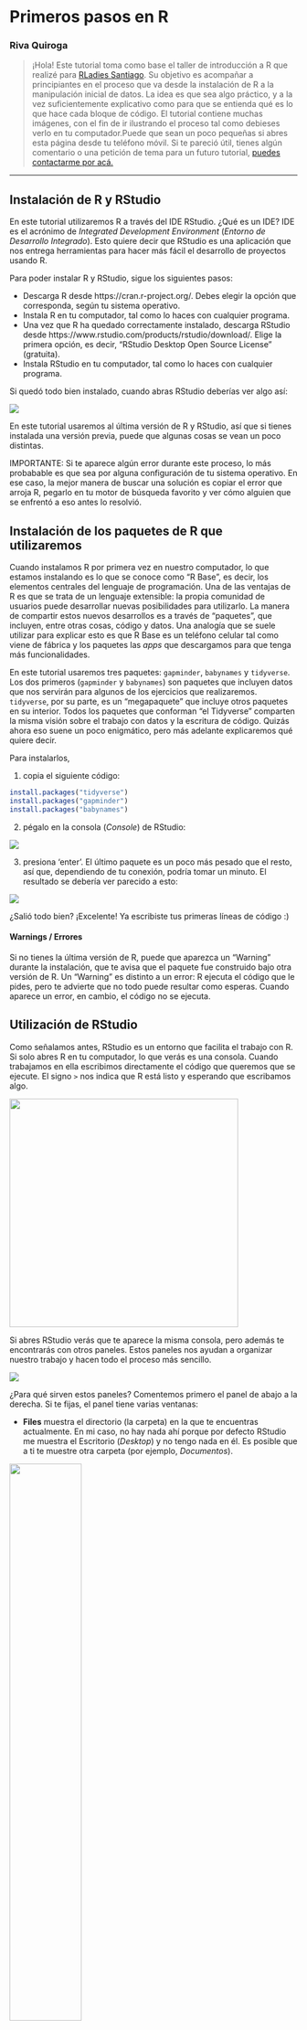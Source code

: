 # Primeros pasos en R

### Riva Quiroga


> ¡Hola! Este tutorial toma como base el taller de introducción a R que realizé para [RLadies Santiago](https://meetup.com/rladies-scl). Su objetivo es acompañar a principiantes en el proceso que va desde la instalación de R a la manipulación inicial de datos. La idea es que sea algo práctico, y a la vez suficientemente explicativo como para que se entienda qué es lo que hace cada bloque de código. El tutorial contiene muchas imágenes, con el fin de ir ilustrando el proceso tal como debieses verlo en tu computador.Puede que sean un poco pequeñas si abres esta página desde tu teléfono móvil.
Si te pareció útil, tienes algún comentario o una petición de tema para un futuro tutorial, [puedes contactarme por acá.](https://twitter.com/rivaquiroga)

_________


## Instalación de R y RStudio

En este tutorial utilizaremos R a través del IDE RStudio. ¿Qué es un IDE? IDE es el acrónimo de *Integrated Development Environment* (*Entorno de Desarrollo Integrado*). Esto quiere decir que RStudio es una aplicación que nos entrega herramientas para hacer más fácil el desarrollo de proyectos usando R.

Para poder instalar R y RStudio, sigue los siguientes pasos:

- Descarga R desde https://cran.r-project.org/. Debes elegir la opción que corresponda, según tu sistema operativo.
- Instala R en tu computador, tal como lo haces con cualquier programa. 
- Una vez que R ha quedado correctamente instalado, descarga RStudio desde https://www.rstudio.com/products/rstudio/download/. Elige la primera opción, es decir, "RStudio Desktop Open Source License" (gratuita). 
- Instala RStudio en tu computador, tal como lo haces con cualquier programa. 

Si quedó todo bien instalado, cuando abras RStudio deberías ver algo así:

![](https://github.com/rivaquiroga/RLadies-Santiago/blob/master/images/rstudio.png)

En este tutorial usaremos al última versión de R y RStudio, así que si tienes instalada una versión previa, puede que algunas cosas se vean un poco distintas.

IMPORTANTE: Si te aparece algún error durante este proceso, lo más probabable es que sea por alguna configuración de tu sistema operativo. En ese caso, la mejor manera de buscar una solución es copiar el error que arroja R, pegarlo en tu motor de búsqueda favorito y ver cómo alguien que se enfrentó a eso antes lo resolvió. 

## Instalación de los paquetes de R que utilizaremos

Cuando instalamos R por primera vez en nuestro computador, lo que estamos instalando es lo que se conoce como "R Base", es decir, los elementos centrales del lenguaje de programación. Una de las ventajas de R es que se trata de un lenguaje extensible: la propia comunidad de usuarios puede desarrollar nuevas posibilidades para utilizarlo. La manera de compartir estos nuevos desarrollos es a través de "paquetes", que incluyen, entre otras cosas, código y datos. Una analogía que se suele utilizar para explicar esto es que R Base es un teléfono celular tal como viene de fábrica y los paquetes las _apps_ que descargamos para que tenga más funcionalidades. 

En este tutorial usaremos tres paquetes: `gapminder`, `babynames` y `tidyverse`. Los dos primeros (`gapminder` y `babynames`) son paquetes que incluyen datos que nos servirán para algunos de los ejercicios que realizaremos. `tidyverse`, por su parte, es un "megapaquete" que incluye otros paquetes en su interior. Todos los paquetes que conforman "el Tidyverse" comparten la misma visión sobre el trabajo con datos y la escritura de código. Quizás ahora eso suene un poco enigmático, pero más adelante explicaremos qué quiere decir. 

Para instalarlos, 

1. copia el siguiente código:

```r
install.packages("tidyverse")
install.packages("gapminder")
install.packages("babynames")
```

2. pégalo en la consola (_Console_) de RStudio:

![](https://github.com/rivaquiroga/RLadies-Santiago/blob/master/images/install.packages.png)

3. presiona 'enter'. 
El último paquete es un poco más pesado que el resto, así que, dependiendo de tu conexión, podría tomar un minuto. El resultado se debería ver parecido a esto:

![](https://github.com/rivaquiroga/RLadies-Santiago/blob/master/images/paquetes_instalados.png)

¿Salió todo bien? ¡Excelente! Ya escribiste tus primeras líneas de código :)

#### Warnings / Errores
Si no tienes la última versión de R, puede que aparezca un "Warning" durante la instalación, que te avisa que el paquete fue construido bajo otra versión de R. Un "Warning" es distinto a un error: R ejecuta el código que le pides, pero te advierte que no todo puede resultar como esperas. Cuando aparece un error, en cambio, el código no se ejecuta. 

## Utilización de RStudio

Como señalamos antes, RStudio es un entorno que facilita el trabajo con R. Si solo abres R en tu computador, lo que verás es una consola. Cuando trabajamos en ella escribimos directamente el código que queremos que se ejecute. El signo `>` nos indica que R está listo y esperando que escribamos algo.

<a href="url"><img src="https://github.com/rivaquiroga/RLadies-Santiago/blob/master/images/r_consola.png" align="center" height="400"></a>

Si abres RStudio verás que te aparece la misma consola, pero además te encontrarás con otros paneles. Estos paneles nos ayudan a organizar nuestro trabajo y hacen todo el proceso más sencillo. 

![](https://github.com/rivaquiroga/RLadies-Santiago/blob/master/images/rstudio.png)

¿Para qué sirven estos paneles? Comentemos primero el panel de abajo a la derecha. Si te fijas, el panel tiene varias ventanas: 

* __Files__ muestra el directorio (la carpeta) en la que te encuentras actualmente. En mi caso, no hay nada ahí porque por defecto RStudio me muestra el Escritorio (_Desktop_) y no tengo nada en él. Es posible que a ti te muestre otra carpeta (por ejemplo, _Documentos_). 

<a href="url"><img src="https://github.com/rivaquiroga/RLadies-Santiago/blob/master/images/rstudio_files.png" align="center" width="50%"></a>

* __Plots__ es el lugar donde aparecerán los gráficos que vayas creando. No hemos hecho ninguno por ahora, así que este panel también está vacío. 

<a href="url"><img src="https://github.com/rivaquiroga/RLadies-Santiago/blob/master/images/rstudio_plots.png" align="center" width="50%"></a>

* __Packages__ muestra la lista de paquetes que tienes instalados en tu computador. Si recorres el panel verás que algunos tiene una marca al lado izquierdo. Eso quiere decir que el paquete está activo en ese momento (ya veremos cómo hacer eso). Solo los paquetes vinculados a R base se activan al abrir RStudio. 

<a href="url"><img src="https://github.com/rivaquiroga/RLadies-Santiago/blob/master/images/rstudio_packages.png" align="center" width="50%"></a>

* __Help__, como su nombre lo indica, es la pestaña en la que podemos encontrar ayuda. Si buscamos el nombre de un paquete o de una función, RStudio nos remitirá a la documentación asociada. 

<a href="url"><img src="https://github.com/rivaquiroga/RLadies-Santiago/blob/master/images/rstudio_help.png" align="center" width="50%"></a>

* __Viewer__ es el panel para ver contenido web generado por algún paquete de R (gráficos para la web o aplicaciones interactivas). Por el momento no lo utilizaremos. 

El panel de arriba a la derecha, por su parte, contiene el historial de funciones que hemos ejecutado (_History_), la opción para generar conexiones a bases de datos externas (_Connections_) y el _Environment_. Este último panel es muy importante y entender lo que nos muestra es fundamental para comprender cómo funciona R. 

<a href="url"><img src="https://github.com/rivaquiroga/RLadies-Santiago/blob/master/images/rstudio_globalenvironment.png" align="center" width="50%"></a>

Por ahora está vacío porque no hemos creado ningún objeto o variable, pero cuando creemos alguno es aquí donde aparecerá. Ya volveremos a hablar sobre este panel cuando comenzemos a trabajar con datos. 

Hay un cuarto panel (que probablemente todavía no te aparece)  y que es el que utilizamos para escribir el código que queremos que R ejecute, es decir, el panel para nuestro _script_. Para crear un nuevo script podemos:
* ir a File > New File > R Script
* ocupar el atajo de teclado `comando` + `shift` + `n` (Mac) o `control` + `shift` + `n` (Linux / Windows)
* o seleccionar la opción desde la barra superior de la ventana:

<a href="url"><img src="https://github.com/rivaquiroga/RLadies-Santiago/blob/master/images/nuevo_script.png" align="center" width="60%"></a>

¡Ahora ya están los cuatro paneles!

NOTA: si alguna vez has utilizado Git o Github, lo que diré a continuación tendrá algo de sentido. Si no, puedes omitir este comentario y seguir a la sección siguiente. 
Si te fijas, en el panel en que está la consola hay una segunda pestaña: el/la Terminal. Esto es muy útil, ya que, por ejemplo, si tu proyecto lo tienes alojado en Github, no tienes que salir de R para hacer commit a los cambios que has hecho: puedes hacerlo directamente desde RStudio. 

### Creación de un proyecto 

Una de las ventajas de RStudio es que permite crear "proyectos". Un projecto es un espacio o contexto de trabajo asociado a una carpeta en particular, en la que se guardan nuestro(s) script(s), archivos de datos, etc. Cuando creamos un proyecto en RStudio, se crea un tipo especial de archivo (.Rproj) que lo que hace es vincular todo lo que se encuentra dentro de esa carpeta. ¿Por qué esto es útil? Si parte de nuestro script, por ejemplo, implica abrir un archivo que está en la carpeta de nuestro proyecto, no necesito indicar en mi código toda la ruta del archivo: lo que hará RStudio será buscarlo en el entorno/carpeta del proyecto. Si movemos la carpeta a otro lugar de nuestro computador o la compartimos con otra persona, nuestro código seguirá funcionando, ya que el archivo .Rproj mantendrá todo unido. Si no creara un proyecto, tendría que indicar al inicio de mi script cuál es la ruta de la carpeta que ocuparé como espacio de trabajo. El problema de esa opción es que si muevo la carpeta o le cambio el nombre, tendría que volver a escribir la ruta para que todo funcione. Al crear un proyecto eso deja de ser una preocupación. 

¿Cómo crear un projecto? Puedes hacerlo desde el menú File > New Proyect. 

<a href="url"><img src="https://github.com/rivaquiroga/RLadies-Santiago/blob/master/images/rstudio_newproject1.png" align="center" width="50%"></a>

Lo primero que nos pregunta es si queremos crearlo en una carpeta nueva o en una ya existente. Elegiremos esta vez una carpeta nueva, así que seleccionaremos _New Directory_. 

<a href="url"><img src="https://github.com/rivaquiroga/RLadies-Santiago/blob/master/images/rstudio_newproject2.png" align="center" width="50%"></a>

La siguiente pregunta es qué tipo de proyecto queremos crear. En esta ocasión, elegiremos la primera: _New Project_.

<a href="url"><img src="https://github.com/rivaquiroga/RLadies-Santiago/blob/master/images/rstudio_newproject3.png" align="center" width="50%"></a>

Finalmente, le damos un nombre al proyecto y decidimos en qué parte de nuestro computador queremos que viva la carpeta que lo contiene. 

<a href="url"><img src="https://github.com/rivaquiroga/RLadies-Santiago/blob/master/images/rstudio_newproject4.png" align="center" width="50%"></a>

Luego de apretar _Create Project_, RStudio se reinicia y se producen algunos cambios. El panel _Files_ (abajo a la derecha) ahora nos muestra la carpeta de nuestro proyecto y el único archivo que hay en ella por ahora. Ese es el archivo mágico que mantiene unido todo lo que hay dentro de la carpeta. Cuando queramos volver a trabajar en nuestro proyecto, solo tenemos que abrir ese archivo. 

<a href="url"><img src="https://github.com/rivaquiroga/RLadies-Santiago/blob/master/images/rstudio_rproj.png" align="center" width="50%"></a>

Otro cambio que ocurre es que en la barra superior aparece ahora la ruta de la carpeta de nuestro projecto. 

<a href="url"><img src="https://github.com/rivaquiroga/RLadies-Santiago/blob/master/images/rstudio_barraproyecto.png" align="center" width="100%"></a>

Por último, algo cambia en el ícono de R: aparece el nombre que le dimos a nuestro proyecto:

<a href="url"><img src="https://github.com/rivaquiroga/RLadies-Santiago/blob/master/images/rstudio_icono.png" align="center" width="12%"></a>


Esto último es muy muy muy útil: RStudio ejecuta sesiones independientes de R para cada proyecto. Es decir, si tuvieras otro proyecto abierto te aparecería otro ícono, con su respectivo nombre. Esto nos permite trabajar en dos proyectos en paralelo sin que se nos mezclen los objetos del entorno, el código, los archivos, etc. Cada cosa en su lugar.

Ya tenemos todo listo para empezar :)

## Cargar los paquetes necesarios

Ya tenemos instalados los tres paquetes que ocuparemos en esta ocasión. Cada vez que instalamos un paquete, este queda en nuestro computador. Podemos chequear eso revisando el panel "Packages" abajo a la izquierda. Sin embargo, que los hayamos instalado no quiere decir que estén listos para ser usados. Tenemos que decirle explícitamente a R qué paquetes queremos ocupar en cada sesión (no tiene sentido tener activos paquetes que no estamos utilizando).

La función para llamar o activar un paquete es `library(nombre_del_paquete)`, así que escribiremos eso al inicio de nuestro script. Si no tienes un script abierto, simplemente sigue los pasos comentados más arriba (File > New File > R Script).

RStudio trata de hacernos la vida más simple, así que cuando empezamos a escribir se despliega un menú con posibles opciones que indican el nombre de la función y el paquete al que está asociada (en este caso, es una función de R `{base}`). Lo que aparece en amarillo es la estructura de la función, algo sobre lo que hablaremos más adelante.

<a href="url"><img src="https://github.com/rivaquiroga/RLadies-Santiago/blob/master/images/sugerencia_funcion.png" align="center" width="50%"></a>

Lo mismo ocurre cuando empezamos a escribir el nombre del paquete. RStudio nos va ofreciendo sugerencias a partir de los paquetes que tenemos instalados: 

<a href="url"><img src="https://github.com/rivaquiroga/RLadies-Santiago/blob/master/images/sugerencia_argumento.png" align="center" width="50%"></a>


Todavía no hemos 'ejecutado' el código, así que nada ha pasado. Como todo en R, hay varias opciones para hacer esto. 
Si hacemos clic en el botón _Run_ que está en la barra del script, se ejecutará la línea de código en la que está actualmente el cursor y este se moverá automáticamente a la siguiente línea. Es decir, si ponemos el cursor en la línea en la que llamamos por primera vez la función `library` y hacemos clic tres veces, se ejecutarán las tres líneas. 

<a href="url"><img src="https://github.com/rivaquiroga/RLadies-Santiago/blob/master/images/ejecutar_codigo.png" align="center" width="50%"></a>

Eso mismo podemos hacerlo usando el atajo de teclado `ctrl` + `enter` (si estás en Linux o Windows) o `comando` + `enter` si estás en Mac. 

Cuando queremos ejecutar más de una línea de código, lo que podemos hacer es seleccionar todo el fragmento y hacer clic sobre Run o usar el atajo del teclado. 

<a href="url"><img src="https://github.com/rivaquiroga/RLadies-Santiago/blob/master/images/seleccion_para_ejecutar_png.png" align="center" width="50%"></a>


¡Ejecutemos el código y veamos qué pasa!


<a href="url"><img src="https://github.com/rivaquiroga/RLadies-Santiago/blob/master/images/codigo_ejecutado.png" align="center" width="50%"></a>

Cuando ejecutamos el código de nuestro script, este pasa a la consola. En el caso del primer paquete (`tidyverse`), la consola nos da dos avisos. El primero, cuáles son todos los paquetes que estamos cargando al cargar el `tidyverse`. Como comentamos antes, este es un megapaquete que incluye otros paquetes en su interior. Al llamarlos a través de `library(tidyverse)` se activan estos 8 paquetes que aparecen consignados (pese a que el Tidyverse incluye más). Eso es lo que nos está avisando R en la consola. El otro aviso es de un "Conflicto". Nos dice que las funciones `filter()`y `lag()` del paquete `dplyr` tienen el mismo nombre que funciones del paquete `stats` (que es parte de R base). Como cargamos `dplyr`después (al instalar `tidyverse`), lo que R nos avisa es que son las funciones de este último paquete las que van a prevalecer por sobre las del paquete `stats`.

IMPORTANTE: Lo que hicimos recién fue cargar los paquetes __para esta sesión__ de R que estamos ejecutando actualmente. Si en algún momento cerraras el programa y retomaras este tutorial en otro momento, tendrías que volver a cargarlos. 

### Buenas prácticas

En este punto es importante sugerir dos buenas prácticas. La primera, es hacer lo que ya hicimos: llamar todos los paquetes que ocuparemos al inicio de nuestro script. De este modo, cuando volvemos a trabajar con él más adelante (u otra persona quiere ejecutarlo) queda claro desde el principio qué paquetes se utilizan (y sería necesario descargar, en caso de no tenerlos). Obviamente, cuando comenzamos a escribir un script no siempre sabemos cuáles son todos los paquetes que necesitaremos. Por eso, si en la mitad del proceso decido usar un nuevo paquete, la buena práctica sería volver a las primeras líneas del script y agregarlo. 

La segunda buena práctica es comentar nuestro script. En R podemos agregar comentarios anteponiendo un `#` al fragmento que cumple esa función. En una línea de nuestro script, todo lo que está después de un `#` no se ejecuta como código. 

¿Por qué es importante comentar nuestro script? Porque así podemos recordar qué es lo que un determinado fragmento de código hace, o podemos dejar registro de por qué realizamos algo de una determinada manera. Esto es muy útil para que nuestro futuro yo (o las personas con las que compartiremos nuestro script) entiendan lo que hicimos. 

<a href="url"><img src="https://github.com/rivaquiroga/RLadies-Santiago/blob/master/images/comentarios.png" align="center" width="50%"></a>

¡Los comentarios también son muy útiles cuando estamos aprendiendo! Probablemente en el futuro ya no necesites indicar que `library()` sirve para cargar paquetes, pero por ahora es una buena manera de ir registrando qué es lo que hace cada función.

También es útil agregar al inicio de nuestro script una descripción de su objetivo o del contexto en que lo escribimos: 

<a href="url"><img src="https://github.com/rivaquiroga/RLadies-Santiago/blob/master/images/comentario_inicio_script.png" align="center" width="60%"></a>

Si te fijas, nuestro script aún dice Untitled1. Antes de seguir, es importante que lo guardemos. Y lo puedes hacer como en cualquier otro programa: con `Control/Comando` + `S`. RStudio te ofrecerá por defecto guardarlo en la carpeta de tu proyecto. Cuando ya esté guardado, te aparecerá en la pestaña _Files_.  

<a href="url"><img src="https://github.com/rivaquiroga/RLadies-Santiago/blob/master/images/guardar_script.png" align="center" width="75%"></a>

## Una mirada inicial a los datos

`babynames` es un paquete que contiene datos sobre nombres registrados en Estados Unidos entre los años 1880 y 2015. El "objeto" que contiene los datos dentro del paquete se llama también `babynames`. En R, podemos ver un objeto simplemente ejecutándolo. Es decir, escribimos el nombre del objeto y ejecutamos el código. 

<a href="url"><img src="https://github.com/rivaquiroga/RLadies-Santiago/blob/master/images/ejecutar_babynames.png" width="75%"></a>

De ahora en adelante, en vez de mostrarte un pantallazo del script, el código que haya que ejecutar aparecerá en un recuadro, así:

```r
babynames
```
En la consola, veremos sus primeras líneas:

<a href="url"><img src="https://github.com/rivaquiroga/RLadies-Santiago/blob/master/images/objeto_babynames.png" width="70%"></a>

¿Dónde está este objeto? No lo vemos en nuestro Global Environment porque no lo hemos creado nosotras. Sin embargo, a través de ese panel podemos acceder al "environment" de todos los paquetes activos. En el de `babynames` lo encontraremos: 

<a href="url"><img src="https://github.com/rivaquiroga/RLadies-Santiago/blob/master/images/entorno_babynames.png" width="40%"></a>

En este caso, el objeto `babynames` es una `tibble`, que es un tipo particular de conjunto de datos. No nos detendremos aún en los tipos de objetos que existen en R; lo importante por ahora es saber que R nos muestra en la consola las primeras diez filas de una "tibble" para que nos hagamos una idea de lo que contiene (y no las casi dos millones de filas que tiene este objeto en particular). 

Si quisiéramos tener una visión general de los datos, hay una función que resulta muy útil para esto, ya que nos los muestra en una pestaña distinta: `View()`. 

``` r
View(babynames)
```
Si ejecutas ese código, una nueva pestaña se abrirá y te mostrará todos los datos en un formato tipo planilla, que puedes recorrer.

<a href="url"><img src="https://github.com/rivaquiroga/RLadies-Santiago/blob/master/images/babynames.png" width="100%"></a>


Existen otras funciones útiles para darle una primera mirada a nuestros datos: `head()` y `tail()`. Como su nombre lo indica, lo que hacen es mostrarnos las primeras y las últimas líneas de nuestros datos, respectivamente. 

``` r
head(babynames)
```
<a href="url"><img src="https://github.com/rivaquiroga/RLadies-Santiago/blob/master/images/head_babynames.png" width="75%"></a>

``` r
tail(babynames)
```

<a href="url"><img src="https://github.com/rivaquiroga/RLadies-Santiago/blob/master/images/tail_babynames.png" width="75%"></a>


Las funciones `tail` y `head` resultan muy útiles para chequear si nuestros datos están completos, ya que nos permiten mirar sus extremos.

Si queremos conocer la estructura de nuestro conjunto de datos, es decir, conocer la cantidad de observaciones, de variables y de qué tipo son, podemos utilizar  `str()`.

```r
str(babynames)
```

<a href="url"><img src="https://github.com/rivaquiroga/RLadies-Santiago/blob/master/images/str_babynames.png" width="75%"></a>


### Algo más sobre las funciones

Hasta el momento hemos utilizado funciones en las que hemos indicado un solo "argumento" dentro del paréntesis: el nombre del objeto que queremos ver. Sin embargo, todas estas funciones tienen más argumentos. Lo que ocurre es que hemos utilizado los valores que vienen por defecto (por ejemplo, salvo que indiquemos algo distinto, `head()` y `tail()` solo nos mostrarán 6 filas). Si queremos conocer cuáles son los otros argumentos que acepta una determinada función, podemos buscarla en el panel _Help_ o directamente tecleando en la consola: `?función`, por ejemplo:
```r
?tail
```
Si revisamos la ayuda podemos enterarnos que `tail` permite definir la cantidad de filas se muestran como segundo argumento de la función. Si en vez de las 6 líneas por defecto quiero que me aparezcan 10, tendría que indicarlo así:

```r
tail(babynames, n = 10)
```

<a href="url"><img src="https://github.com/rivaquiroga/RLadies-Santiago/blob/master/images/tail_babynames_n10.png" align="center" width="75%"></a>


Es importante tener en cuenta que las funciones leen sus argumentos en orden, por lo que si en la ayuda vemos que el segundo argumento de `tail` es `n =`, podríamos solo escribir el número de líneas que queremos, es decir, así:

```r
tail(babynames, 10)
```
<a href="url"><img src="https://github.com/rivaquiroga/RLadies-Santiago/blob/master/images/tail_babynames_10.png" align="center" width="50%"></a>


¡El resultado es el mismo! 
Puedo poner los argumentos en otro orden solo si indico explícitamente a qué argumento corresponde cada uno. Es decir, esto funciona:

```r
tail(n = 10, x = babynames)
```

¿Y esto? ¿Funcionaría? Prueba ejecutando el código para que veas lo que ocurre:
```r
tail(10, babynames)
```

### Intepretar errores

Un error que es muy habitual cometer en R es escribir mal el nombre de un objeto o de una función. Como R distingue entre mayúsculas y minúsculas, `babynames` no es lo mismo que `Babynames`. De hecho, si tratamos de utilizar este último nombre R nos arrojará un error: `Error: object 'Babynames' not found`. Cuando te aparezca este tipo de error, revisa si el nombre del objeto o de la función que quieres aplicar está bien escrito. Este error también aparece cuando no hemos cargado el paquete en que se encuentra un determinado objeto o función. 

Como uno nunca es la primera persona que enfrentó un error, la manera más rápida de buscar ayuda es copiar el error, pegarlo en tu motor de búsqueda favorito y ver cómo alguien ya lo resolvió. 

## Exploración y manipulación de los datos

Ahora que ya dimos una mirada inicial al conjunto de datos con el que estamos trabajando, podemos empezar a explorarlo y responder preguntas. Por ejemplo, mientras esperamos el estreno de la última temporada de Juego de Tronos, podríamos querer saber a cuántas personas le han puesto el nombre de una de sus protagonistas: "Deanerys" . Para eso podemos utilizar el siguiente código:

```r
babynames %>% 
    filter(name == "Daenerys")
```

¿Qué hace este código? Con él le estamos diciendo a R que :
* tome el objeto `babynames` 
* luego (` %>% `) 
* que filtre (`filter`) los nombres (`name`) que sean iguales `==` a `Daenerys`. 

Por convención, después de ` %>% ` nos saltamos una línea (sin ella el código igual funciona). Se hace así para que sea más fácil de leer (por ahora no se nota mucho la diferencia, porque el bloque de código es pequeño). 

Si lo ejecutamos, podemos ver el siguiente resultado:

<a href="url"><img src="https://github.com/rivaquiroga/RLadies-Santiago/blob/master/images/filter_daenerys.png" align="center" width="75%"></a>

¡Las primeras Daenerys aparecen en 2012! 
¿Por qué utilizamos `==` y no `=`? Utilizamos `==` porque lo que le estamos pidiendo a R es que busque los casos en los que el valor de la variable `name` sea igual a "Daenerys". En R (y en otros lenguajes de programación) el signo `=` se utiliza para asignar valores (¡lo haremos más adelante!). 
Una de las ventajas de algunos paquetes de R (como los del Tidyverse) es que tratan de que los mensajes de error sean informativos. Prueba ejecutar el código anterior cometiendo el error de usar `=` en vez de `==`:

```r
babynames %>% 
    filter(name = "Daenerys")
```
¿Qué dice el mensaje de error? 
No solo nos indica cuál es el problema, sino que también nos da una sugerencia para resolverlo :)

Podemos seguir utilizando ese mismo código de filtrado para buscar otros nombres. Solo tenemos que cambiar el valor que queremos que tenga la variable `name`. Busquemos otros personajes de Juego de Tronos:
```r
babynames %>% 
    filter(name == "Sansa")
```
<a href="url"><img src="https://github.com/rivaquiroga/RLadies-Santiago/blob/master/images/sansas.png" align="center" width="60%"></a>

Al parecer Sansa no ha sido un nombre tan popular. Al menos no hasta 2015. ¿Y Arya?

```r
babynames %>% 
    filter(name == "Arya")
```
<a href="url"><img src="https://github.com/rivaquiroga/RLadies-Santiago/blob/master/images/filter_arya.png" align="center" width="60%"></a>

¡Hay muchas más Aryas! Y aparecen antes (o sea, por influencia del libro y no de la serie, como en los otros dos casos). Hay tantas Aryas que no alcanzan a imprimirse en la consola. ¿Cómo podríamos saber cuántas hay en total? En la siguiente sección lo veremos.

### Cómo resumir datos y un poco más acerca del operador ` %>% `

Antes de responder la pregunta que planteamos en la sección anterior, hablemos un poco del símbolo ` %>% `. ¿Qué es ` %>% `? Este símbolo se llama _pipe_ (_tubo_ en inglés) y en el código lo podemos leer como "luego" o "a continuación". El atajo del teclado para realizarlo es `control` + `shift` + `m` (Linux / Windows) o `comando` + `shift` + `m` (Mac.)

`%>%`es un operador que nos permite encadenar las acciones que queremos aplicar en un objeto (en este caso, `babynames`). Por ejemplo, si quisiéramos saber a cuántas personas se llaman Arya, podríamos agregar otra función al código que estábamos usando que sume todos los valores de la columna `n` (la que tiene la cantidad de nombres por año). La función que nos sirve para eso es `summarize` (o `summarise`; R acepta inglés norteamericano o británico). Como su nombre lo indica, lo que hace `summarize`es resumir información, según el criterio que le entreguemos. Veamos cómo funciona:

```r
babynames %>% 
    filter(name == "Arya") %>% 
    summarize(sum(n))
```
Con este código le estamos diciendo a R que :

* tome el objeto `babynames` 
* luego (` %>% `) 
* que filtre los nombres que sean iguales a Arya (`filter == "Arya"`)
* luego (` %>% `)
* que resuma (`summarize`) la siguiente información:
* la suma (`sum`) de los valores de la columna `n`. 

¿Qué pasa si ejecutamos este código? ¡8866 Aryas!

Para que quede más claro por qué decimos que `summarize` resume, agreguemos otros criterios: que nos dé el promedio de Aryas por año (`mean`) y cuándo se utilizó por primera vez primera vez (`first`).

```r
babynames %>% 
    filter(name == "Arya") %>% 
    summarize(sum(n), mean(n), first(year))
```
<a href="url"><img src="https://github.com/rivaquiroga/RLadies-Santiago/blob/master/images/summarize_arya.png" align="center" width="75%"></a>

Lo que hizo `summarize` fue resumir toda la información que le pedimos en una tabla. 

[Es probable que la cantidad de decimales que te aparecen a ti sea distinta. Depende de la configuración de cada equipo].

### Distintos tipos de sintaxis

Más arriba comentamos que el Tidyverse era un conjunto de paquetes que compartía un mismo enfoque de trabajo con los datos. Una de las características de este enfoque se relaciona con la forma de escribir el código, es decir, con su _sintaxis_. La sintaxis de los paquetes del Tidiverse utilizan el operador ` %>% ` que vimos más arriba, que permite organizar el código de modo que lo leamos de arriba hacia abajo y de izquierda a derecha (la orientación que suele tener nuestra lectura). 

Hagamos una comparación. Si quisiéramos contar la cantidad de Aryas usando la sintaxis propia del Tidyverse, lo haríamos así:
```r
babynames %>% 
    filter(name == "Arya") %>% 
    summarize(sum(n))
```

Si hiciéramos lo mismo utilizando la sintaxis "tradicional" (la de R base) nuestro código se vería así:

```r
sum(babynames$n[babynames$name == "Arya"])
```
Ambos códigos hacen exactamente lo mismo y llegan al mismo resultado: 8866 (puedes probar ejecutándolo). La diferencia es que el primero que escribimos (usando ` %>% `) "desempaqueta" las acciones, lo que lo hace más intuitivo de leer. En el caso del segundo, tenemos que leer de adentro hacia afuera para comprender la secuencia de acciones realizadas sobre los datos. Además, para facilitar la comprensión, los paquetes del Tidyverse suelen tener nombres de funciones que resultan transparentes (aunque están en inglés, claro). 

Existen algunos tipos de análisis estadísticos para los que no es posible aplicar la sintaxis del Tidyverse, tipos de datos con los que no es compatible o situaciones en las que, por un tema de procesamiento (muchos datos), resulta mejor usar la sintaxis de R base. La buena noticia es que con el tiempo y uso, uno se va acostumbrando a esa manera de escribir el código. 

De todos modos, para la mayoría de las operaciones de importación, limpieza, exploración y manipulación de datos rectangulares podemos utilizar la sintaxis del Tidyverse sin problema. 

#### Creación de objetos

Hasta el momento hemos realizado una serie de acciones sobre el objeto `babynames`: hemos filtrado información y hemos hecho cálculos en una variable. Sin embargo, el objeto no ha sido alterado. Si vuelves imprimir en la consola el contenido de ese objeto, tendrás los mismos resultados que al principio.

```r
babynames
```
<a href="url"><img src="https://github.com/rivaquiroga/RLadies-Santiago/blob/master/images/objeto_babynames.png" width="70%"></a>

Imagina que nos interesa guardar los datos sobre la cantidad de Aryas porque seguiremos trabajando solo con ellos y el resto no nos interesa. Para no tener que filtrar cada vez que los queramos ocupar, nos conviene crear un nuevo objeto. En R eso lo hacemos con el símbolo de asignación: `<-`. ¿Cómo funciona? Lo que está a la izquierda del símbolo de asignación es el objeto que queremos crear y lo que está a su derecha es el valor que queremos asignarle. Así:

```r
aryas <- babynames %>% 
    filter(name == "Arya")
```
Este código crea un nuevo objeto llamado `aryas`, cuyo valor contiene lo que resulta de aplicar un filtro a `babynames`. Si ejecutas ese código, no aparecerá nada nuevo en la consola (solo el código que acabas de ejecutar). Sin embargo, en nuestro _Global Enviroment_ (el panel de arriba a la derecha) aparecerá el objeto que hemos creado:

<a href="url"><img src="https://github.com/rivaquiroga/RLadies-Santiago/blob/master/images/aryas.png" align="center" width="40%"></a>

Ahora podemos llamar a ese objeto tal como hicimos con `babynames`. 

```r
aryas
```
<a href="url"><img src="https://github.com/rivaquiroga/RLadies-Santiago/blob/master/images/objeto_aryas.png" align="center" width="70%"></a>

Hacer clic sobre cualquier objeto del _Global Environmet_ es equivalente a aplicar la función `View()`. Haz la prueba: si haces clic sobre `aryas`, se abrirá una nueva pestaña en el panel de tu script en el que verás el objeto como una planilla. En la consola, aparecerá automáticamente el código para realizar esa acción `View(aryas)`.

## Más funciones para explorar y manipular datos

Trabajemos ahora con el paquete `gapminder`. Este paquete contiene una parte de los datos de Gapminder, una base de datos que incluye información mundial sobre población, expectativa de vida, PIB per cápita y otros. Su autor, Hans Rosling, ha hecho varias [charlas TED](https://www.ted.com/playlists/474/the_best_hans_rosling_talks_yo) que vale la pena mirar.


Podemos dar una mirada inicial a los datos usando las funciones que ya revisamos:

```r
str(gapminder)
head(gapminder)
tail(gapminder)
```
Además, puedes buscar ayuda sobre este paquete y así tener más información sobre qué mide cada variable:

```r
?gapminder
```

Las variables que incluye son país (`country`), continente (`continent`), año (`year`), expectativa de vida (`lifeExp`), población (`pop`) e ingreso per cápita en dólares (`gdpPercap`). Una función útil para conocer los nombres de las columnas de un conjunto de datos es a través de la función `names()`. 
```r
names(gapminder)
```
<a href="url"><img src="https://github.com/rivaquiroga/RLadies-Santiago/blob/master/images/names_gapminder.png" align="center" width="60%"></a>

#### Filtrar casos

Tal como vimos más arriba, la función `filter` nos sirve para seleccionar casos (filas) a partir de un determinado criterio. Al igual como buscamos nombres de personas en `babynames`, acá podemos buscar los datos de algún país: 

```r
gapminder %>% 
    filter(country == "China")
```

<a href="url"><img src="https://github.com/rivaquiroga/RLadies-Santiago/blob/master/images/filter_china.png" align="center" width="60%"></a>

¡Es impresionante cómo ha aumentado el PIB y la expectativa de vida en China en el último medio siglo! En una de sus charlas TED, Hans Rosling aborda la relación que aparece entre estas dos variables al visualizar los datos de Gapminder. Es muy recomendable verla. 

La función `filter` admite más de un criterio de filtrado. Por ejemplo, si quisiéramos saber qué países tuvieron un PIB per cápita menor que 1000 dólares durante 2007, podríamos hacerlo así:

```r
gapminder %>% 
    filter(year == 2007, gdpPercap < 1000)
```
Es decir, le estamos pidiendo a R que:

* tome el objeto `gapminder`
* a continuación (` %>% `)
* que filtre las filas que cumplan con dos criterios: año `==` 2007 y PIB `<` que 1000 dólares.

La mayoría de los países que tuvieron un PIB tan bajo ese año se encuentran en África: 

<a href="url"><img src="https://github.com/rivaquiroga/RLadies-Santiago/blob/master/images/gapminder_2007_PIB.png" align="center" width="60%"></a>


Existen muchas otras formas de crear criterios de filtrado, que en futuros tutoriales exploraremos. Por ahora, revisaremos un último caso, porque nos servirá para volver a practicar la creacion de objetos. 

En los ejemplos anteriores solo consideramos un valor por variable para filtrar (por ejemplo, que país fuera `==` a China). ¿Cómo podríamos hacer una selección que incluya más países. Imagina que solo nos interesan los datos de Sudamérica. La variable `continent` considera a las tres Américas como una sola zona, así que no podemos seleccionarlas usando ese valor. 

Lo que podríamos hacer es crear un vector con todos los países de América del Sur que están en `gapminder` y decirle a R que ocupe eso como criterio de selección, así:

```r
gapminder %>% 
    filter(country %in% c("Argentina", "Bolivia", "Brazil", "Chile", "Colombia", "Ecuador", "Paraguay", "Peru", "Uruguay", "Venezuela"))
```
__ATENCIÓN:__ dependiendo de el ancho de tu ventana, puede que no se vea completa la segunda línea del código. Si pones el cursor sobre el bloque, podrás moverte horizontalmente. De todos modos, para que quede claro, la segunda línea es:

>`filter(country %in% c("Argentina", "Bolivia", "Brazil", "Chile", "Colombia", "Ecuador", "Paraguay", "Peru", "Uruguay", "Venezuela"))` 
    
Lo que le estamos pidiendo a R es que

* tome el objeto `gapminder`
* luego (` %>% `)
* que filtre las filas en que el valor de la variable `country` se encuentre en (`%in%`) el conjunto de nombres que indicamos a continuación. Esos nombres los agrupamos usando la función `c()` (concatenar).

¡Listo!

<a href="url"><img src="https://github.com/rivaquiroga/RLadies-Santiago/blob/master/images/gapminder_latam.png" align="center" width="75%"></a>


Recuerda que también puedes agregar `View()` al final del código para ver tu selección en una ventana distinta. 

```r
gapminder %>% 
    filter(country %in% c("Argentina", "Bolivia", "Brazil", "Chile", "Colombia", "Ecuador", "Paraguay", "Peru", "Uruguay", "Venezuela")) %>% 
    View()
```

Si esta selección de casos nos interesa y tenemos intención de seguir utilizándola, nos conviene guardarla como un nuevo objeto usando el operador `<-`. Esto permite que no tengamos que volver a escribir un criterio de filtrado tan largo cuando queramos volver a trabajar con esos datos.

```r
gapminder_sudamerica <- gapminder %>% 
    filter(country %in% c("Argentina", "Bolivia", "Brazil", "Chile", "Colombia", "Ecuador", "Paraguay", "Peru", "Uruguay", "Venezuela"))
```

Ahora el objeto apareció en nuestro Global Environment. 

<a href="url"><img src="https://github.com/rivaquiroga/RLadies-Santiago/blob/master/images/environment_gap_sudamerica.png" align="center" width="50%"></a>


IMPORTANTE: muchas veces agregamos `View()` al final de un bloque de código para ver los datos en una ventana distinta. Es muy importante no incluir esa función cuando creamos un nuevo objeto para que el código haga lo que esperamos. 


#### ¿Y si quisiera guardar esos datos en mi computador? 

El paquete `readr`, que es parte del Tidyverse, tiene funciones muy útiles para importar y exportar archivos. En este caso, utilizaremos `write_csv()` para guardar en nuestro computador los datos de Gapminder para Sudamérica. Tenemos dos opciones.

Si ya creamos el objeto, podemos indicar su nombre como primer argumento dentro de la función. El segundo argumento es el nombre que queremos que tenga el archivo creado.

```r
write_csv(gapminder_sudamerica, "gapminder_sudamerica.csv")
```

Al ejecutar el código, aparecerá en la carpeta de nuestro proyecto el nuevo archivo. 

<a href="url"><img src="https://github.com/rivaquiroga/RLadies-Santiago/blob/master/images/objeto_gapminder_sudamerica.png" align="center" width="50%"></a>


Otra opción sería incluir la función `write_csv()` al final de nuestro código, es decir, como una siguiente acción en la cadena de comandos que le dimos a R:

```r
gapminder %>% 
    filter(country %in% c("Argentina", "Bolivia", "Brazil", "Chile", "Colombia", "Ecuador", "Paraguay", "Peru", "Uruguay", "Venezuela")) %>%
    write_csv("gapminder_sudamerica.csv")
```
En este último caso, no indicamos el primer argumento, ya que los datos que se deben considerar para guardar el objeto se generan en los pasos previos del código.

### Ordenar los casos

Imagina que nos interesa conocer la expectativa de vida de América del Norte, Centro y Sur. El último registro que contiene la base es de 2007, así que simplemente podríamos revisar los datos aplicando ese filtro y agregando View al final para mirarlos todos en una nueva pestaña:

```r
gapminder %>% 
    filter(year == 2007, continent == "Americas") %>% 
    View()
```
El problema que tenemos es que los datos aparecen ordenados alfabéticamente, es decir, según la variable `country`. Una manera de resolver esto es indicando explícitamente a partir de qué variable queremos que se ordenen. Para eso, podemos utilizar la función `arrange()`. 

```r
gapminder  %>% 
    filter(year == 2007, continent == "Americas") %>%
    arrange(lifeExp)
```

<a href="url"><img src="https://github.com/rivaquiroga/RLadies-Santiago/blob/master/images/arrange_lifeExp.png" align="center" width="80%"></a>


¡Ahora es más fácil mirar los resultados! Podemos ver que en la región, Haití, Bolivia y Trinidad y Tobago son los países con una menor expectativa de vida. 

Por defecto, `arrange()` organiza los datos de menor a mayor. ¿Y si quisiéramos ver el orden inverso?. En ese caso, tendríamos que indicar que el orden que nos interesa es el descendiente: `desc()`. Explicitamos esto dentro de la función `arrange()`:

```r
gapminder %>% 
    filter(year == 2007, continent == "Americas") %>%
    arrange(desc(lifeExp))
````
<a href="url"><img src="https://github.com/rivaquiroga/RLadies-Santiago/blob/master/images/desc_lifeExp.png" align="center" width="80%"></a>

Un error habitual (muy habitual) es que se nos olvide algún paréntesis en nuestro código, sobre todo cuando, como en el caso anterior, comenzamos a agregar una función dentro de otra. Al agregar `desc()` podríamos haber olvidado el paréntesis extra que teníamos que agregar al final y hubiese ocurrido esto en la consola:

<a href="url"><img src="https://github.com/rivaquiroga/RLadies-Santiago/blob/master/images/R_espera_mas.png" align="center" width="80%"></a>

En vez del signo `>`, que es el que nos indica que R terminó de ejecutar la acción anterior y que está dispuesto a aceptar nuevos comandos, aparece un `+`. Lo que quiere decirnos R con esto es que algo falta en el código que acabamos de ejecutar. 
Uno de los aspectos positivos de RStudio es que para que no nos ocurra esto, tratará de advertirnos sobre este tipo de errores cuando pueda identificarlos. Si hubiéramos olvidado el último paréntesis en nuestro script, RStudio habría hecho esto:

<a href="url"><img src="https://github.com/rivaquiroga/RLadies-Santiago/blob/master/images/error_parentesis.png" align="center" width="60%"></a>

Al costado izquierdo de la línea en que identifica el error, habría aparecido una alerta. 

Olvidar un paréntesis o una coma es uno de los errores más habituales, así que es muy muy útil que RStudio nos ayude a indentificar problemas en nuestro script. 

### Agrupar

Más arriba vimos que la función `summarize()` nos permite crear una tabla que resume información de acuerdo a algún criterio. Por ejemplo, si quisiéramos conocer el promedio de la variable expectativa de vida para el año 2007, podríamos utilizar el siguiente código:

```r
gapminder %>% 
    filter(year == 2007) %>% 
    summarize(mean(lifeExp))
```
El resultado es 67 años. Este dato no es muy informativo respecto de las diferencias que podrían existir por continente. ¿Cómo podríamos desagregar esa información? Para estos casos, la función `group_by()` resulta muy útil:
```r
gapminder %>% 
    filter(year == 2007) %>%
    group_by(continent) %>% 
    summarize(mean(lifeExp))
```
Lo que les estamos pidiendo a R es que:
* tome el objeto `gapminder`, luego,
* que filtre los casos del año 2007, luego,
* que agrupe los casos de acuerdo a la variable continente, luego
* que haga un resumen de la información que sale de calcular la media de la variable expectativa de vida. 


<a href="url"><img src="https://github.com/rivaquiroga/RLadies-Santiago/blob/master/images/group_by.png" align="center" width="80%"></a>

Esto nos permite tener una mejor idea de las diferencias que existen en la expectativa de vida de las distintas regiones: África está muy por debajo de las otras.
 
### Crear nuevas variables

Muchas veces necesitamos agregar a nuestros datos nuevas variables. La función que nos permite hacer eso es `mutate()`. Veamos un ejemplo. 

La variable gdpPercap mide el ingreso per cápita en dólares. ¿Cómo podríamos agregar una variable a nuestros datos que incluya el valor en otra moneda? Una opción sería multiplicar la variable que ya tenemos por el valor actual de conversión de esa moneda. Para hacer esto, utilizaremos la función `mutate`. Al usarla, indicamoa el nombre que queremos que tenga la nueva variable y qué valor queremos que tenga. Como lo que queremos es asignar un valor, usaremos `=`: `mutate(nombre_nueva_variable = su_valor)`.

El siguiente es un ejemplo local. Filtraremos los datos de Chile, donde el valor de conversión del dólar (para hoy) es de 595 pesos. 

```r
gapminder %>% 
    filter(country == "Chile") %>% 
    mutate(PIB_pesos = gdpPercap * 595)
```
Lo que le estamos pidiendo a R es que 

* tome el objeto gapminder, luego,
* que filtre los casos correspondientes a Chile, luego, 
* que cree una variable llamada `PIB_pesos`, cuyo valor sea el de la variable `gdpPercap` multiplicado por 595 (el valor de hoy del dólar).

Con la operación que acabamos de hacer solo creamos momentáneamente la variable para la sección de datos que filtramos. Para poder guardarla de manera definitiva tendríamos que crear un nuevo objeto que la incluya. Lo llamaremos `gapminder_CL`.

```r
gapminder_CL <- gapminder %>% 
    filter(country == "Chile") %>% 
    mutate(PIB_pesos = gdpPercap * 595)
```

### Cambiar el nombre de una variable

Más arriba creamos un nuevo objeto filtrando los casos sudamericanos. Si sigues en la misma sesión, el objeto `gapminder_sudamerica` debería estar aún en tu Global Environment. Si no, puedes volver a ejecutar el código con que lo creamos o, si guardaste el archivo csv, puedes cargarlo usando la función inversa a `write_csv()`: `read_csv()`.

```r
gapminder_sudamerica <- read_csv("gapminder_sudamerica.csv")
```
Lo que le estamos pidiendo a R con esta función es que 

* al objeto llamado `gapminder_sudamerica`
* le asigne como valor (`<-`)
* los datos incluidos en el csv `gapminder_sudamerica.csv`

(NOTA: Si ejecutas este código y ya tienes un objeto llamada `gapminder_sudamerica` en tu Global Environmet, lo que hará R será sobreescribirlo).


Esa es la forma de importar datos en R: le pedimos que lea un archivo y asigne los datos que ahí encuentre a un objeto en nuestro entorno de trabajo. Lo más importante a tener en cuenta es que al importar esos datos __el archivo original no se modifica__. Es decir, todas las acciones que realicemos en R solo afectarán al objeto que creamos en nuestra sesión, no al archivo .csv que está en tu computador. La única forma de alterarlo sería que sobreescribiésemos el archivo con `write_csv()`. 

Que R no altere el archivo original no solo es bueno porque evita que por error arruinemos nuestros datos, sino también porque hace más transparente y reproducible nuestro trabajo: cualquier persona con el archivo original y nuestro script puede reconstruir el análisis que hicimos. 

Si ya tienes el objeto `gapminder_sudamerica` en tu Global Environment, podemos seguir. 

En estos datos todos los nombres de las variables se encuentran en inglés. Podemos chequear eso CON una función que vimos más arriba: `names()`:

```r
names(gapminder_sudamerica)
```
<a href="url"><img src="https://github.com/rivaquiroga/RLadies-Santiago/blob/master/images/names_gapminder_sudamerica.png" align="center" width="75%"></a>

Para cambiar los nombres de las variables podemos utilizar la función `rename()` (_renombrar_). Para cada variable a la que queremos cambiar el nombre, lo que hacemos es indicar el nombre nuevo y luego el valor que tendrá, así: `nombre_nuevo = nombre_actual`. Si quisiéramos cambiar de forma permanente los nombres de todas las variables, tendríamos que sobreescribir el objeto y aplicar esta función:

```r
gapminder_sudamerica <- gapminder_sudamerica %>% 
    rename(pais = country, continente = continent, anio = year, expec_vida = lifeExp, 
    poblacion = pop, PIB_percap = gdpPercap)
```
¡Listo! Ahora los nombres de las variables están traducidos. Para chequearlo, luego de ejecutar el código anterior puedes volver a aplicar la función `names()` o puedes revisar los datos con alguna de las funciones que vimos antes, como `View()`, `str()` o `head()`.

### Seleccionar variables

Andes de volver a guardar nuestro objeto como csv, haremos un último cambio. Nuestros datos solo incluyen los datos de Sudamérica, por lo que la variable `continent` es poco informativa. Reescribiremos el objeto sin incluirla. Necesitamos, entonces, una función que nos permita seleccionar columnas. Como en el Tidyverse todo trata de ser transparente, la función se llama `select()` (_seleccionar_). Cuando usamos esa función, lo que indicamos en su interior es el nombre de las columnas que queremos seleccionar. Veamos un ejemplo. Agregaremos `View()` al final del bloque de código para ver el resultado:

```r
gapminder_sudamerica %>% 
    select(pais, anio, expec_vida, poblacion, PIB_percap) %>% 
    View()
```
Perfecto. Lo que hicimos en este caso fue indicar el nombre de las columnas que queremos mantener. 
Pero más que mantener columnas, lo que queríamos hacer era deshacernos de `continente` y eso podemos hacerlo de una manera mucho más rápida: diciéndole a R qué es lo que no queremos conservar. Así:

```r
gapminder_sudamerica %>% 
    select(-continente) %>% 
    View()
```
¡El resultado es el mismo! Al anteponer un `-` al nombre de la columna, le decimos a R que queremos conservar todas excepto esa. Es muy práctico si nuestra base tiene muchas variables y solo queremos eliminar unas pocas.

Guardemos ahora nuestro objeto:

```r
gapminder_sudamerica %>% 
    select(-continente) %>% 
    write_csv("gapminder_sudamerica.csv")
```

Si no quieres que sobreescriba el que ya tenías (con los nombres de las variables en inglés) ponle otro nombre al archivo.

### Eso es todo por ahora

¡Hay mucho más que aprender! Pero por ahora lo dejaremos hasta acá.

¿Por dónde seguir?

* Si sabes inglés, la sugerencia es trabajar con el libro de Garrett Grolemund y Hadley Wickham [R for Data Science](https://R4DS.had.nz.co). Con ese libro podrás profundizar en lo revisado en este tutorial, pero sobre todo apropiarte de un proceso de trabajo con datos.

* También puedes revisar el sitio web del [Tidyverse](https://www.tidyverse.org/) para saber más sobre sus paquetes y funciones. En este tutorial, la mayoría de las funciones que utilizamos provienen de un paquete llamado "dplyr", así que si revisas [su documentación](http://dplyr.tidyverse.org/articles/dplyr.html), podrás conocer más opciones para filtrar, seleccionar, renombrar, agrupar, sumarizar y mutar datos.

* Las RLadies hispanohablantes hemos empezado a generar una [lista de recursos en español](https://github.com/rladies/recursos_en_espanol). Poco a poco va creciendo con materiales que hemos creado para nuestras reuniones. 

* Y claro, también puedes estar atenta a los eventos de [RLadies Santiago] (https://meetup.com/rladies-scl) o del [capítulo correspondiente a tu ciudad](https://www.meetup.com/es/topics/r-ladies/). 
